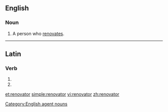 ==English==

===Noun===
{{en-noun}}

# A person who [[renovate]]s.

[[Category:English agent nouns]]

----

==Latin==

===Verb===
{{la-verb-form|renovātor}}

# {{conjugation of|renovo|renovō|2|s|fut|pass|imp|lang=la}}
# {{conjugation of|renovo|renovō|3|s|fut|pass|imp|lang=la}}


[[et:renovator]]
[[simple:renovator]]
[[vi:renovator]]
[[zh:renovator]]
